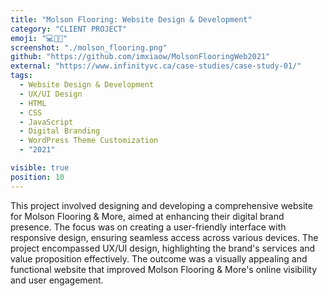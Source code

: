 ```yaml
---
title: "Molson Flooring: Website Design & Development"
category: "CLIENT PROJECT"
emoji: "💻👨‍💼"
screenshot: "./molson_flooring.png"
github: "https://github.com/imxiaow/MolsonFlooringWeb2021"
external: "https://www.infinityvc.ca/case-studies/case-study-01/"
tags:
  - Website Design & Development
  - UX/UI Design
  - HTML
  - CSS
  - JavaScript
  - Digital Branding
  - WordPress Theme Customization
  - "2021"

visible: true
position: 10
---
```


This project involved designing and developing a comprehensive website for Molson Flooring & More, aimed at enhancing their digital brand presence. The focus was on creating a user-friendly interface with responsive design, ensuring seamless access across various devices. The project encompassed UX/UI design, highlighting the brand's services and value proposition effectively. The outcome was a visually appealing and functional website that improved Molson Flooring & More's online visibility and user engagement.
